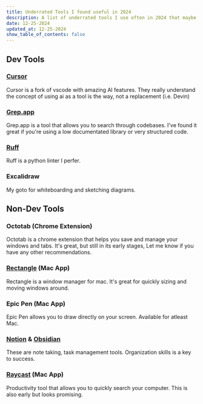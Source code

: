 ```yaml
---
title: Underrated Tools I found useful in 2024
description: A list of underrated tools I use often in 2024 that maybe you will too!
date: 12-25-2024
updated_at: 12-25-2024
show_table_of_contents: false
---
```


## Dev Tools

### [Cursor](https://www.cursor.com/)

Cursor is a fork of vscode with amazing AI features. They really understand the concept of using ai as a tool is the way, not a replacement (i.e. Devin)

### [Grep.app](https://grep.app/)

Grep.app is a tool that allows you to search through codebases. I've found it great if you're using a low documentated library or very structured code.

### [Ruff](https://github.com/astral-sh/ruff)

Ruff is a python linter I perfer.

### Excalidraw

My goto for whiteboarding and sketching diagrams.

## Non-Dev Tools

### Octotab (Chrome Extension)

Octotab is a chrome extension that helps you save and manage your windows and tabs. It's great, but still in its early stages, Let me know if you have any other recommendations.

### [Rectangle](https://rectangleapp.com/) (Mac App)

Rectangle is a window manager for mac. It's great for quickly sizing and moving windows around.

### Epic Pen (Mac App)

Epic Pen allows you to draw directly on your screen. Available for atleast Mac. 

### [Notion](https://www.notion.so/) & [Obsidian](https://obsidian.md/)

These are note taking, task management tools. Organization skills is a key to success.

### [Raycast](https://www.raycast.com/) (Mac App)

Productivity tool that allows you to quickly search your computer. This is also early but looks promising.

